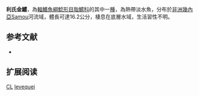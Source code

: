 {{Speciesbox
| name = 利氏金鱨
| image = 
| image_width = 250px
| image_caption = 
| status = DD
| status_system = IUCN3.1 
| genus = Chrysichthys
| species = levequei
| authority = [[Risch|Risch]], 1988
| synonyms = 
}}

'''利氏金鱨'''，為[[輻鰭魚綱|輻鰭魚綱]][[鯰形目|鯰形目]][[脂鱨科|脂鱨科]]的其中一[[種|種]]，為熱帶淡水魚，分布於[[非洲|非洲]][[幾內亞|幾內亞]]Samou河流域，體長可達16.2公分，棲息在底層水域，生活習性不明。

==参考文献==
*{{FishBase_species|genus=Chrysichthys|species=levequei|year=2015|month=6}}

== 扩展阅读 ==
{{refbegin}}
{{wikispecies-inline|Chrysichthys levequei|利氏金鱨}}
{{refend}}

{{taxonbar}}

[[Category:IUCN红色名录数据缺乏物种|CL]]
[[Category:金鱨屬|levequei]]


{{fish-stub}}